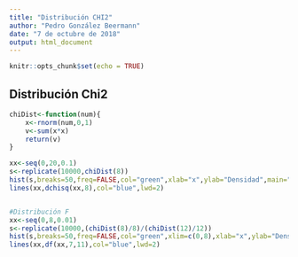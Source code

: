 ---
title: "Distribución CHI2"
author: "Pedro González Beermann"
date: "7 de octubre de 2018"
output: html_document
---

```{r setup, include=FALSE}
knitr::opts_chunk$set(echo = TRUE)
```

## Distribución Chi2

```{r}
chiDist<-function(num){
    x<-rnorm(num,0,1)
    v<-sum(x*x)
    return(v)
}

xx<-seq(0,20,0.1)
s<-replicate(10000,chiDist(8))
hist(s,breaks=50,freq=FALSE,col="green",xlab="x",ylab="Densidad",main="Distribución Chi2")
lines(xx,dchisq(xx,8),col="blue",lwd=2)


#Distribución F
xx<-seq(0,8,0.01)
s<-replicate(10000,(chiDist(8)/8)/(chiDist(12)/12))
hist(s,breaks=50,freq=FALSE,col="green",xlim=c(0,8),xlab="x",ylab="Densidad",main="Distribución F")
lines(xx,df(xx,7,11),col="blue",lwd=2)
```

